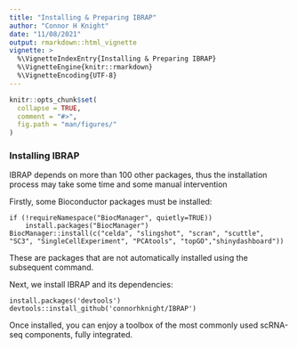 ```yaml
---
title: "Installing & Preparing IBRAP"
author: "Connor H Knight"
date: "11/08/2021"
output: rmarkdown::html_vignette
vignette: >
  %\VignetteIndexEntry{Installing & Preparing IBRAP}
  %\VignetteEngine{knitr::rmarkdown}
  %\VignetteEncoding{UTF-8}
---
```


```r
knitr::opts_chunk$set(
  collapse = TRUE,
  comment = "#>",
  fig.path = "man/figures/"
)
```

### Installing IBRAP 

IBRAP depends on more than 100 other packages, thus the installation process may take some time and some manual intervention 

Firstly, some Bioconductor packages must be installed: 

```
if (!requireNamespace("BiocManager", quietly=TRUE))
    install.packages("BiocManager")
BiocManager::install(c("celda", "slingshot", "scran", "scuttle", "SC3", "SingleCellExperiment", "PCAtools", "topGO","shinydashboard"))
```

These are packages that are not automatically installed using the subsequent command. 

Next, we install IBRAP and its dependencies:

```
install.packages('devtools')
devtools::install_github('connorhknight/IBRAP')
```

Once installed, you can enjoy a toolbox of the most commonly used scRNA-seq components, fully integrated. 

